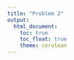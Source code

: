 ```yaml
---
title: "Problem 2"
output: 
  html_document:
    toc: true
    toc_float: true
    theme: cerulean
---
```


## 